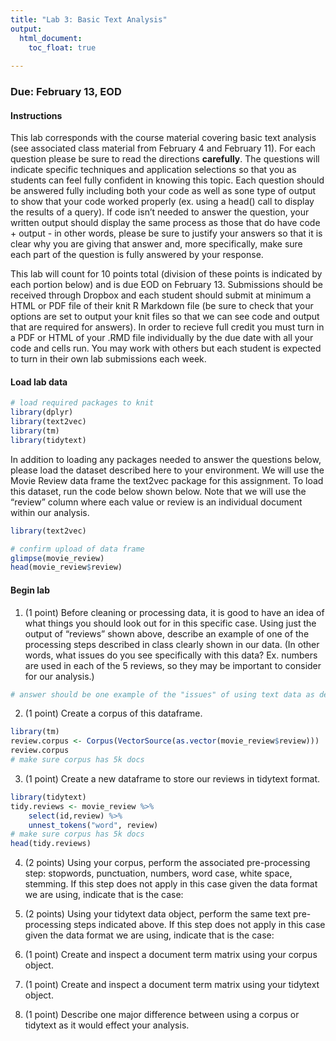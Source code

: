 ```yaml
---
title: "Lab 3: Basic Text Analysis"
output: 
  html_document:
    toc_float: true
  
---
```


### Due: February 13, EOD

#### Instructions

This lab corresponds with the course material covering basic text analysis (see associated class material from February 4 and February 11). For each question please be sure to read the directions **carefully**. The questions will indicate specific techniques and application selections so that you as students can feel fully confident in knowing this topic. Each question should be answered fully including both your code as well as sone type of output to show that your code worked properly (ex. using a head() call to display the results of a query). If code isn't needed to answer the question, your written output should display the same process as those that do have code + output - in other words, please be sure to justify your answers so that it is clear why you are giving that answer and, more specifically, make sure each part of the question is fully answered by your response.

This lab will count for 10 points total (division of these points is indicated by each portion below) and is due EOD on February 13. Submissions should be received through Dropbox and each student should submit at minimum a HTML or PDF file of their knit R Markdown file (be sure to check that your options are set to output your knit files so that we can see code and output that are required for answers). In order to recieve full credit you must turn in a PDF or HTML of your .RMD file individually by the due date with all your code and cells run. You may work with others but each student is expected to turn in their own lab submissions each week. 

#### Load lab data


```r
# load required packages to knit
library(dplyr)
library(text2vec)
library(tm)
library(tidytext)
```


In addition to loading any packages needed to answer the questions below, please load the dataset described here to your environment. We will use the Movie Review data frame the text2vec package for this assignment. To load this dataset, run the code below shown below. Note that we will use the "review" column where each value or review is an individual document within our analysis.

```r
library(text2vec)

# confirm upload of data frame
glimpse(movie_review)
head(movie_review$review)
```

#### Begin lab

1. (1 point) Before cleaning or processing data, it is good to have an idea of what things you should look out for in this specific case. Using just the output of "reviews" shown above, describe an example of one of the processing steps described in class clearly shown in our data. (In other words, what issues do you see specifically with this data? Ex. numbers are used in each of the 5 reviews, so they may be important to consider for our analysis.) 

```r
# answer should be one example of the "issues" of using text data as described in class (ex. punctuation, capitalization, need to use reg exp, etc)
```

2. (1 point) Create a corpus of this dataframe.

```r
library(tm)
review.corpus <- Corpus(VectorSource(as.vector(movie_review$review)))
review.corpus
# make sure corpus has 5k docs
```

3. (1 point) Create a new dataframe to store our reviews in tidytext format.

```r
library(tidytext)
tidy.reviews <- movie_review %>%
    select(id,review) %>%
    unnest_tokens("word", review)
# make sure corpus has 5k docs
head(tidy.reviews)
```

4. (2 points) Using your corpus, perform the associated pre-processing step: stopwords, punctuation, numbers, word case, white space, stemming. If this step does not apply in this case given the data format we are using, indicate that is the case:

5. (2 points) Using your tidytext data object, perform the same text pre-processing steps indicated above. If this step does not apply in this case given the data format we are using, indicate that is the case:

6. (1 point) Create and inspect a document term matrix using your corpus object.

7. (1 point) Create and inspect a document term matrix using your tidytext object.

8. (1 point) Describe one major difference between using a corpus or tidytext as it would effect your analysis.